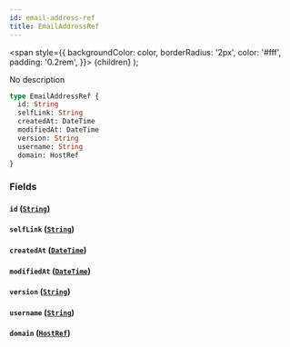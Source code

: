 ```yaml
---
id: email-address-ref
title: EmailAddressRef
---
```


<span
style={{
      backgroundColor: color,
      borderRadius: '2px',
      color: '#fff',
      padding: '0.2rem',
    }}>
{children}
</span>
);

No description

```graphql
type EmailAddressRef {
  id: String
  selfLink: String
  createdAt: DateTime
  modifiedAt: DateTime
  version: String
  username: String
  domain: HostRef
}
```

### Fields

#### `id` ([`String`](/docs/schema/scalars/string))

#### `selfLink` ([`String`](/docs/schema/scalars/string))

#### `createdAt` ([`DateTime`](/docs/schema/scalars/date-time))

#### `modifiedAt` ([`DateTime`](/docs/schema/scalars/date-time))

#### `version` ([`String`](/docs/schema/scalars/string))

#### `username` ([`String`](/docs/schema/scalars/string))

#### `domain` ([`HostRef`](/docs/schema/inputs/host-ref))
